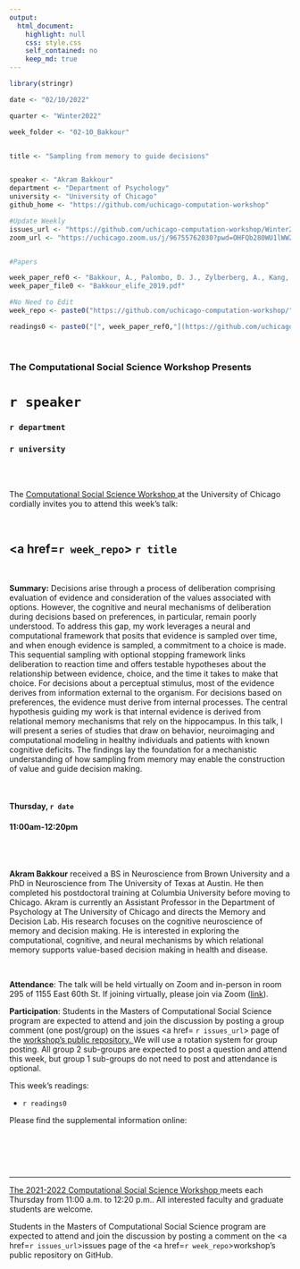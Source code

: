 ```yaml
---
output:
  html_document:
    highlight: null
    css: style.css
    self_contained: no
    keep_md: true
---
```


```r
library(stringr)

date <- "02/10/2022"

quarter <- "Winter2022"

week_folder <- "02-10_Bakkour"


title <- "Sampling from memory to guide decisions"


speaker <- "Akram Bakkour"
department <- "Department of Psychology"
university <- "University of Chicago"
github_home <- "https://github.com/uchicago-computation-workshop"

#Update Weekly
issues_url <- "https://github.com/uchicago-computation-workshop/Winter2022/issues/5"
zoom_url <- "https://uchicago.zoom.us/j/96755762030?pwd=OHFQb280WU1lWWZib0RGUVZMdG43UT09"


#Papers

week_paper_ref0 <- "Bakkour, A., Palombo, D. J., Zylberberg, A., Kang, Y. H., Reid, A., Verfaellie, M., ... & Shohamy, D. (2019). The hippocampus supports deliberation during value-based decisions. elife, 8, e46080."
week_paper_file0 <- "Bakkour_elife_2019.pdf"

#No Need to Edit
week_repo <- paste0("https://github.com/uchicago-computation-workshop/",quarter,"/tree/master/",week_folder)

readings0 <- paste0("[", week_paper_ref0,"](https://github.com/uchicago-computation-workshop/",quarter,"/blob/master/", week_folder,"/",week_paper_file0,")")

```



<br>

<h3 class=pfblock-header> The Computational Social Science Workshop Presents </h3>

<h1 class=pfblock-header3> `r speaker`</h1>
<h3 class=pfblock-header3> `r department` </h3>
<h3 class=pfblock-header3> `r university` </h3>

<br><br>



<p class=pfblock-header3>The <a href="https://macss.uchicago.edu/content/computation-workshop"> Computational Social Science Workshop </a> at the University of Chicago cordially invites you to attend this week's talk:</p>



<br>

<div class=pfblock-header3>
<h2 class=pfblock-header>
  <a href=`r week_repo`> `r title` </a>
</h2>

<br>
</div>



<p class=footertext2>

**Summary:** Decisions arise through a process of deliberation comprising evaluation of evidence and consideration of the values associated with options. However, the cognitive and neural mechanisms of deliberation during decisions based on preferences, in particular, remain poorly understood. To address this gap, my work leverages a neural and computational framework that posits that evidence is sampled over time, and when enough evidence is sampled, a commitment to a choice is made. This sequential sampling with optional stopping framework links deliberation to reaction time and offers testable hypotheses about the relationship between evidence, choice, and the time it takes to make that choice. For decisions about a perceptual stimulus, most of the evidence derives from information external to the organism. For decisions based on preferences, the evidence must derive from internal processes. The central hypothesis guiding my work is that internal evidence is derived from relational memory mechanisms that rely on the hippocampus. In this talk, I will present a series of studies that draw on behavior, neuroimaging and computational modeling in healthy individuals and patients with known cognitive deficits. The findings lay the foundation for a mechanistic understanding of how sampling from memory may enable the construction of value and guide decision making.


</p>

<br>

<h4 class=pfblock-header3> Thursday, `r date` </h4>
<h4 class=pfblock-header3> 11:00am-12:20pm </h4>

<br><br>

<p class=footertext2>

**Akram Bakkour** received a BS in Neuroscience from Brown University and a PhD in Neuroscience from The University of Texas at Austin. He then completed his postdoctoral training at Columbia University before moving to Chicago. Akram is currently an Assistant Professor in the Department of Psychology at The University of Chicago and directs the Memory and Decision Lab. His research focuses on the cognitive neuroscience of memory and decision making. He is interested in exploring the computational, cognitive, and neural mechanisms by which relational memory supports value-based decision making in health and disease.
</p>

<br>

<p class=footertext2>

**Attendance**: The talk will be held virtually on Zoom and in-person in room 295 of 1155 East 60th St. If joining virtually, please join via Zoom ([link](`r zoom_url`)).

</p>

<p class=footertext2>

**Participation**: Students in the Masters of Computational Social Science program are expected to attend and join the discussion by posting a group comment (one post/group) on the issues <a href= `r issues_url`> page </a> of the <a href="https://github.com/uchicago-computation-workshop"> workshop's public repository. </a> We will use a rotation system for group posting. All group 2 sub-groups are expected to post a question and attend this week, but group 1 sub-groups do not need to post and attendance is optional.

This week's readings:

- `r readings0`

Please find the supplemental information online: <a href= "https://elifesciences.org/articles/46080">

<br>

<br><br>

---

<p class=footertext> The 2021-2022 <a href="https://macss.uchicago.edu/content/computation-workshop"> Computational Social Science Workshop </a> meets each Thursday from 11:00 a.m. to 12:20 p.m.. All interested faculty and graduate students are welcome.</p>



<p class=footertext>Students in the Masters of Computational Social Science program are expected to attend and join the discussion by posting a comment on the <a href=`r issues_url`>issues page</a> of the <a href=`r week_repo`>workshop's public repository on GitHub.</a></p>
